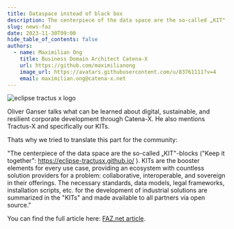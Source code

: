 ```yaml
---
title: Dataspace instead of black box
description: The centerpiece of the data space are the so-called „KIT"-blocks
slug: news-faz
date: 2023-11-30T09:00
hide_table_of_contents: false
authors:
  - name: Maximilian Ong
    title: Business Domain Architect Catena-X
    url: https://github.com/maximilianong
    image_url: https://avatars.githubusercontent.com/u/83761111?v=4
    email: maximilian.ong@catena-x.net
---
```


![eclipse tractus x logo](@site/static/img/23-11-29_OliverGanser-KITs.png)

Oliver Ganser talks what can be learned about digital, sustainable, and resilient corporate development through Catena-X. He also mentions Tractus-X and specifically our KITs.

Thats why we tried to translate this part for the community:


"The centerpiece of the data space are the so-called „KIT"-blocks ("Keep it together": https://eclipse-tractusx.github.io/ ). KITs are the booster elements for every use case, providing an ecosystem with countless solution providers for a problem: collaborative, interoperable, and sovereign in their offerings. The necessary standards, data models, legal frameworks, installation scripts, etc. for the development of industrial solutions are summarized in the "KITs" and made available to all partners via open source."
<!--truncate-->
You can find the full article here: [FAZ.net article](https://www.faz.net/pro/d-economy/transformation/datenraum-statt-blackbox-19344753.html).
